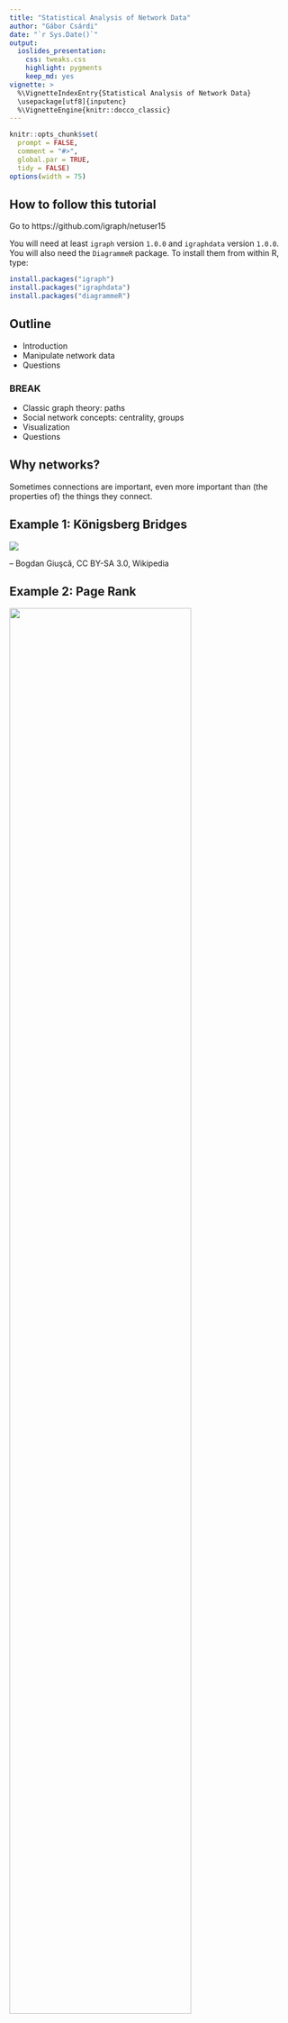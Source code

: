 ```yaml
---
title: "Statistical Analysis of Network Data"
author: "Gábor Csárdi"
date: "`r Sys.Date()`"
output:
  ioslides_presentation:
    css: tweaks.css
    highlight: pygments
    keep_md: yes
vignette: >
  %\VignetteIndexEntry{Statistical Analysis of Network Data}
  \usepackage[utf8]{inputenc}
  %\VignetteEngine{knitr::docco_classic}
---
```


```r
knitr::opts_chunk$set(
  prompt = FALSE,
  comment = "#>",
  global.par = TRUE,
  tidy = FALSE)
options(width = 75)
```

## How to follow this tutorial

Go to https://github.com/igraph/netuser15

You will need at least `igraph` version `1.0.0` and `igraphdata` version
`1.0.0`. You will also need the `DiagrammeR` package. To install them
from within R, type:

```r
install.packages("igraph")
install.packages("igraphdata")
install.packages("diagrammeR")
```



## Outline

* Introduction
* Manipulate network data
* Questions

### BREAK

* Classic graph theory: paths
* Social network concepts: centrality, groups
* Visualization
* Questions

##   Why networks?

Sometimes connections are important, even more important than
(the properties of) the things they connect.

## Example 1: Königsberg Bridges

![](images/Konigsberg_bridges.png)

-- Bogdan Giuşcă, CC BY-SA 3.0, Wikipedia

## Example 2: Page Rank

<img src="images/ILLUSTRATION3.PNG.png" width="80%">

http://computationalculture.net/article/what_is_in_pagerank

## Example 3: Matching Twitter to Facebook

![](images/twitter-facebook-branding2.png)

http://morganlinton.com/wp-content/uploads/2013/12/twitter-facebook-branding2.png

## Example 4: Detection of groups 

![](images/389px-Network_Community_Structure.svg.png)

https://en.wikipedia.org/wiki/Community_structure#/media/File:Network_Community_Structure.svg

<!-- ## Example 5: Detection of unusual activity -->

<!-- Detection of dense parts of the network, that were not dense before. -->

## About igraph

* Network analysis library, written mostly in C/C++.
* Interface to R and Python
* https://github.com/igraph
* http://igraph.org
* Mailing list, stack overflow help.

# Creating and manipulating networks in R/igraph.

## What is a network or graph?

```r
set.seed(42)
library(igraph)
library(igraphdata)
data(karate)
plot(karate, margin = 0)
```

## More formally:

* `V`: set of vertices
* `E`: subset of ordered or unordered pairs of vertices. Multiset, really.

## Creating toy networks with `make_graph`

```r
library(igraph)
```

```r
toy1 <- make_graph(~ A - B, B - C - D, D - E:F:A, A:B - G:H)
toy1
plot(toy1)
```

```r
toy2 <- make_graph(~ A -+ B, B -+ C -+ D +- A:B)
toy2
plot(toy2)
```

## Printout of a graph

```r
toy2
```

`IGRAPH` means this is a graph object. Next, comes a four letter
code:

* `U` or `D` for undirected or directed
* `N` if the graph is named, always use named graphs for real data sets.
* `W` if the graph is weighted (has a `weight` edge attribute).
* `B` if the graph is bipartite (has a `type` vertex attribute).

## Attributes

```r
make_ring(5)
```

* Some graphs have a name (`name` graph attribute), that comes after
the two dashes.
* Then the variuos attributes are listed. Attributes
are metadata that is attached to the vertices, edges, or the graph
itself.
* `(v/c)` means that `name` is a vertex attribute, and it is
character.
* `(e/.)` means an edge attribute, `(g/.)` means a graph attribute
* Attribute types: `c` for character, `n` for numeric, `l` for
logical and `x` (complex) for anything else.

igraph treats some attributes specially. Always start your non-special
attributes with an uppercase letter.

# Real network data

## Adjacency matrices

```r
A <- matrix(sample(0:1, 100, replace = TRUE), nrow = 10)
A
graph_from_adjacency_matrix(A)
```

## List of edges

```r
L <- matrix(sample(1:10, 20, replace = TRUE), ncol = 2)
L
graph_from_edgelist(L)
```

## Two tables, one for vertices, one for edges

```r
edges <- data.frame(
  stringsAsFactors = FALSE,
  from = c("BOS", "JFK", "LAX"),
  to   = c("JFK", "LAX", "JFK"),
  Carrier = c("United", "Jetblue", "Virgin America"),
  Departures = c(30, 60, 121)
)
vertices <- data.frame(
  stringsAsFactors = FALSE,
  name = c("BOS", "JFK", "LAX"),
  City = c("Boston, MA", "New York City, NY",
    "Los Angeles, CA")
)
```

```r
edges
vertices
```

```r
toy_air <- graph_from_data_frame(edges, vertices = vertices)
toy_air
```

The real US airports data set is in the `igraphdata` package:

```r
library(igraphdata)
data(USairports)
USairports
```

Converting it back to tables

```r
as_data_frame(toy_air, what = "edges")
as_data_frame(toy_air, what = "vertices")
```

Long data frames

```r
as_long_data_frame(toy_air)
```

Quickly look at the metadata, without conversion:

```r
V(USairports)[[1:5]]
E(USairports)[[1:5]]
```

## Weighted graphs

Numbers (usually real) assigned to edges. E.g. number of departures,
or number of passengers.

![](images/graph6.png)

http://web.cecs.pdx.edu/~sheard/course/Cs163/Doc/Graphs.html

## Multigraphs

They have multiple (directed) edges between the
same pair of vertices. A graph that has no multiple edges
and no loop edges is a simple graph.

![](images/Multi-pseudograph.png)

https://en.wikipedia.org/wiki/Multigraph

Multi-graphs are nasty. Always check if your graph is a multi-graph.

```r
is_simple(USairports)
sum(which_multiple(USairports))
sum(which_loop(USairports))
```

`simplify()` creates a simple graph from a multigraph, in a flexible
way: you can specify what it should do with the edge attributes.

```r
air <- simplify(USairports, edge.attr.comb =
  list(Departures = "sum", Seats = "sum", Passengers = "sum", "ignore"))
is_simple(air)
summary(air)
``` 

## Querying and manipulating networks: the `[` and `[[` operators

The `[` operator treats the graph as an adjacency matrix.

```
    BOS JFK ANC EWR ...
BOS   .   1   .   1
JFK   1   .   1   .
ANC   .   1   .   .
EWR   1   .   1   .
...
```

The `[[` operator treats the graph as an adjacency list.

```
BOS: JFK, LAX, EWR, MKE, PVD
JFK: BGR, BOS, SFO, BNA, BUF, SRQ, RIC RDU, MSP
LAX: DTW, MSY, LAS, FLL, STL,
...
```

## Queries

Does an edge exist?

```r
air["BOS", "JFK"]
air["BOS", "ANC"]
```

Convert the graph to an adjacency matrix, or just a part of it:

```r
air[c("BOS", "JFK", "ANC"), c("BOS", "JFK", "ANC")]
```

For weighted graphs, query the edge weight:

```r
E(air)$weight <- E(air)$Passengers
air["BOS", "JFK"]
```

All adjacenct vertices of a vertex:

```r
air[["BOS"]]
air[[, "BOS"]]
```

## Manipulation

Add an edge (and potentially set its weight):
```r
air["BOS", "ANC"] <- TRUE
air["BOS", "ANC"]
```

Remove an edge:
```r
air["BOS", "ANC"] <- FALSE
air["BOS", "ANC"]
```

Note that you can use all allowed indexing modes, e.g.
```r
g <- make_empty_graph(10)
g[-1, 1] <- TRUE
g
plot(g)
```

creates a star graph.

Add vertices to a graph:

```r
g <- make_ring(10) + 2
plot(g)
```

Add vertices with attributes:

```r
g <- make_(ring(10), with_vertex_(color = "grey")) +
  vertices(2, color = "red")
plot(g)
```

Add an edge

```r
g <- make_(star(10), with_edge_(color = "grey")) +
  edge(5, 6, color = "red")
plot(g)
```

Add a chain of edges

```r
g <- make_(empty_graph(5)) + path(1,2,3,4,5,1)
g2 <- make_(empty_graph(5)) + path(1:5, 1)
g
g2
```

## Exercise

Create the wheel graph.

```r
plot(make_star(11, center = 11, mode = "undirected") + path(1:10, 1))
```


## (A) solution

```r
make_star(11, center = 11, mode = "undirected") + path(1:10, 1)
```

## Vertex sequences

They are the key objects to manipulate graphs. Vertex sequences
can be created in various ways. Most frequently used ones:

|expression                 |result                            |
|:--------------------------|:---------------------------------|
|`V(air)`                   |All vertices.                     |
|`V(air)[1,2:5]`            |Vertices in these positions       |
|`V(air)[degree(air) < 2]`  |Vertices satisfying condition     |
|`V(air)[nei('BOS')]`       |Neighbors of a vertex             |
|`V(air)['BOS', 'JFK']`     |Select given vertices             |

## Edge sequences

The same for edges:

|expresssion                |result                                       |
|:--------------------------|:--------------------------------------------|
|`E(air)`                   |All edges.                                   |
|`E(air)[FL %--% CA]`       |Edges between two vertex sets                |
|`E(air)[FL %->% CA]`       |Edges between two vertex sets, directionally |
|`E(air, path = P)`         |Edges along a path                           |
|`E(air)[to('BOS')]`        |Incoming edges of a vertex                   |
|`E(air)[from('BOS')]`      |Outgoing edges of a vertex                   |

## Manipulate attributes via vertex and edge sequences

```r
FL <- V(air)[grepl("FL$", City)]
CA <- V(air)[grepl("CA$", City)]

V(air)$color <- "grey"
V(air)[FL]$color <- "blue"
V(air)[CA]$color <- "blue"

E(air)[FL %--% CA]
E(air)$color <- "grey"
E(air)[FL %--% CA]$color <- "red"
```

## Quick look at metadata

```r
V(air)[[1:5]]
E(air)[[1:5]]
```

# BREAK

## Paths


```r
set.seed(42)
g <- sample_gnp(12, 0.25)
l <- layout_nicely(g)
par(mar=c(0,0,0,0))
plot(g, margin = 0, layout = l)
```

## Paths

```r
pa <- V(g)[11, 2, 12, 8]
V(g)[pa]$color <- 'green'
E(g)$color <- 'grey'
E(g, path = pa)$color <- 'red'
E(g, path = pa)$width <- 3
par(mar=c(0,0,0,0))
plot(g, margin = 0, layout = l)
```

## Directed paths vs undireted paths

TODO

## Define a path in igraph

TODO

<div class="notes">
Simple graphs: list vertices
Multigraphs: need to list edges
</div>

## Define a path in igraph

```r
set.seed(42)
g <- sample_gnp(12, 0.25)

pa <- V(g)[11, 2, 12, 8]
V(g)[pa]$color <- 'green'
E(g)$color <- 'grey'
E(g, path = pa)$color <- 'red'
E(g, path = pa)$width <- 3
```

## Define a path in igraph

```r
par(mar=c(0,0,0,0))
plot(g, margin = 0, layout = layout_nicely)
```

## Shortest paths

```r
set.seed(42)
g <- sample_gnp(12, 0.25)
pa <- V(g)[11, 2, 12, 8]
V(g)[pa]$color <- 'green'
E(g)$color <- 'grey'
E(g, path = pa)$color <- 'red'
E(g, path = pa)$width <- 3
par(mar=c(0,0,0,0))
plot(g, margin = 0, layout = layout_nicely)
```

## Shortest paths

Length of the shortest path: distance.
How many planes to get from `PBI` to `BDL`?

```r
air <- delete_edge_attr(air, "weight")
distances(air, 'PBI', 'ANC')
```

## Shortest paths

```r
sp <- shortest_paths(air, 'PBI', 'ANC', output = "both")
sp
air[[ sp$epath[[1]] ]]
```

## Shortest paths

```r
all_shortest_paths(air, 'PBI', 'ANC')$res
```

## Weighted paths

```r
wair <- simplify(USairports, edge.attr.comb = 
   list(Departures = "sum", Seats = "sum", Passangers = "sum",
        Distance = "first", "ignore"))
E(wair)$weight <- E(wair)$Distance
```

## Weighted (shortest) paths

```r
distances(wair, c('BOS', 'JFK', 'PBI', 'AZO'), 
                    c('BOS', 'JFK', 'PBI', 'AZO'))
shortest_paths(wair, from = 'BOS', to = 'AZO')$vpath
all_shortest_paths(wair, from = 'BOS', to = 'AZO')$res
```

## Mean path length

```r
mean_distance(air)
air_dist_hist <- distance_table(air)
air_dist_hist
```

## Mean path length

```r
barplot(air_dist_hist$res, names.arg = seq_along(air_dist_hist$res))
```

## Components

TODO

```r

```

## Connected components

TODO

## Strongly connected components

TODO

## 

## Exercise

1. Extract the large (strongly) connected component from the
   airport graph. Hint: `components()`, `induced_subgraph()`.
   How many airports are not in this component?

1. In the large connected component, which airport is better
   connected, `LAX` or `BOS`? I.e. what is the mean number of
   plane changes that are required if traveling to a uniformly
   randomly picked airport?

## (A) solution

```r
largest_component <- function(graph) {
  comps <- components(graph, mode = "strong")
  gr <- groups(comps)
  sizes <- vapply(gr, length, 1L)
  induced_subgraph(graph, gr[[ which.max(sizes) ]])
}
sc_air <- largest_component(air)
```

## (A) solution

```r
table(distances(sc_air, "BOS"))
table(distances(sc_air, "LAX"))
```

## (A) solution

```r
mean(as.vector(distances(sc_air, "BOS")))
mean(as.vector(distances(sc_air, "LAX")))
```

## Centrality

Finding important vertices in the network (family of concepts)

```r
par(mar=c(0,0,0,0))
plot(make_star(11))
```

## Centrality

```r
data(kite)
par(mar=c(0,0,0,0))
plot(kite)
```

## Classic centrality measures: degree

```r
data(kite)
V(kite)$label.cex <- 2
V(kite)$color <- "white"
V(kite)$size <- 30
par(mar=c(0,0,0,0))
plot(kite)
```

-----

```r
d <- degree(kite)
plot(kite, vertex.size = 10 * d, vertex.label = paste0(V(kite)$name, ":", d))
```


## Classic centrality measures: closeness

1 / How many steps do you need to get there?

```r
cl <- closeness(kite)
```

---

```r
plot(kite, vertex.size = 500 * cl)
```

## Classic centrality measures: betweenness

How many shortest paths goes through me

```r
btw <- betweenness(kite)
btw
```
---

```r
plot(kite, vertex.size = 3 * btw)
```

## Eigenvector centrality

Typically for directed. Central vertex: it is cited by central vertices.

```r
ec <- eigen_centrality(kite)$vector
ec
cor(ec, d)
```
---
```r
plot(kite, vertex.size = 20 * ec)
```

## Page Rank

Fixes the practical problems with eigenvector centrality

```r
page_rank(kite)$vector
```

TODO Chutes and ladders example ???

## Clusters

Finding groups in networks. Dimensionality reduction. Community detection.

We want to find dense groups.

---

<img src="images/communities1.png" width="80%">

## Clusters by hand

```r
graph <- make_graph( ~ A-B-C-D-A, E-A:B:C:D, 
                       F-G-H-I-F, J-F:G:H:I,
                       K-L-M-N-K, O-K:L:M:N,
                       P-Q-R-S-P, T-P:Q:R:S,
                       B-F, E-J, C-I, L-T, O-T, M-S,
                       C-P, C-L, I-L, I-P)
flat_clustering <- make_clusters(
    graph,
    c(1,1,1,1,1,2,2,2,2,2,3,3,3,3,3,4,4,4,4,4))
```

---

```r
flat_clustering
```

---

```r
flat_clustering[[1]]
length(flat_clustering)
sizes(flat_clustering)
```

---

```r
induced_subgraph(graph, flat_clustering[[1]])
```

## Hierarchical community structure

Typically produced by top-down or bottom-up clustering algorithms.

The outcome can be represented as a *dendrogram*,
a tree-like diagram that illustrates the order in which the clusters
are merged (in the bottom-up case) or split (in the top-down case).

---

<img src="images/communities2.png" width="100%">

## Clustering quality measures

- External quality measures: require ground truth
- Internal quality measures: require assumption about *good*
clusters.

## External quality measures

Measure                       | Type       | Range      | igraph name
------------------------------|------------|------------|----------------
Rand index                    | similarity | 0 to 1     | `rand`
Adjusted Rand index           | similarity | -0.5 to 1  | `adjusted.rand`
Split-join distance           | distance   | 0 to 2n    | `split.join`
Variation of information      | distance   | 0 to log n | `vi` |
Normalized mutual information | similarity | 0 to 1     | `nmi`

## External quality measures

```r
data(karate)
karate
karate <- delete_edge_attr(karate, "weight")
```
---
```r
ground_truth <- make_clusters(karate, V(karate)$Faction)
length(ground_truth)
ground_truth
```

## Exercise (hard)

Write a naive clustering method that classifies vertices
into two groups, based on two center vertices. Put the two
centers in separate clusters, and other vertices in the
cluster whose center is closer to it.

```r
cluster_naive2 <- function(graph, center1, center2) {
  # ...
}
```

## Solution

```r
cluster_naive2 <- function(graph, center1, center2) {
  dist <- distances(graph, c(center1, center2))
  cl <- apply(dist, 2, which.min)
  make_clusters(graph, cl)
}
dist_memb <- cluster_naive2(karate, 'John A', 'Mr Hi')
dist_memb
```

## Rand index

Check if pairs of vertices are classified correctly

```r
rand_index <- compare(ground_truth, dist_memb, method = "rand")
rand_index
```

## Rand index

Random clusterings

```r
random_partition <- function(n, k = 2) { sample(k, n, replace = TRUE) }
total <- numeric(100)
for (i in seq_len(100)) {
  c1 <- random_partition(100)
  c2 <- random_partition(100)
  total[i] <- compare(c1, c2, method = "rand")
}
mean(total)
```

## Adjusted Rand index

```r
total <- numeric(100)
for (i in seq_len(100)) {
  c1 <- random_partition(100)
  c2 <- random_partition(100)
  total[i] <- compare(c1, c2, method = "adjusted.rand")
}
mean(total)
```

## Adjusted rand index

```r
compare(ground_truth, dist_memb, method = "adjusted.rand")
```

## Internal quality metrics: density

```r
edge_density(karate)
subgraph_density <- function(graph, vertices) {
  sg <- induced_subgraph(graph, vertices)
  edge_density(sg)
}
```

```r
subgraph_density(karate, ground_truth[[1]])
subgraph_density(karate, ground_truth[[2]])
```

## Internal quality metrics: modularity

Uses a null model

$$Q(G) = \frac{1}{2m} \sum_{i=1}^n \sum_{j=1}^n \left( A_{ij} - p_{ij} \right) \delta_{ij}$$

$A_{ij}$: Adjacency matrix

$\delta_{ij}$: $i$ and $j$ are in the same cluster

$p_{ij}$ expected value for an $(i,j)$ edge from the null model

## Modularity

Common null model: degree-sequence (configuration) model

$$Q(G) = \frac{1}{2m} \sum_{i=1}^n \sum_{j=1}^n \left( A_{ij} - \frac{k_i k_j}{2m} \right)
       \delta_{ij}$$

## Modularity in igraph

```r
modularity(ground_truth)
modularity(karate, membership(ground_truth))
```

Well behaving:

```r
modularity(karate, rep(1, gorder(karate)))
modularity(karate, seq_len(gorder(karate)))
```

## Heuristic algorithms

Edge-betweenness clustering

Exact modularity optimization

Greedy agglomerative algorithm to maximize modularity

## Edge-betweenness clustering

```r
dendrogram <- cluster_edge_betweenness(karate)
dendrogram
```
---
```r
membership(dendrogram)
```
---
```r
compare_all <- function(cl1, cl2) {
  methods <- eval(as.list(args(compare))$method)
  vapply(methods, compare, 1.0, comm1 = cl1, comm2 = cl2)
}
compare_all(dendrogram, ground_truth)
```
---
```r
cluster_memb <- cut_at(dendrogram, no = 2)
compare_all(cluster_memb, ground_truth)
clustering <- make_clusters(karate, membership = cluster_memb)
```

## Edge-betweenness clustering

```r
V(karate)[Faction == 1]$shape <- "circle"
V(karate)[Faction == 2]$shape <- "square"
plot(clustering, karate)
```
---
```r
plot_dendrogram(dendrogram, direction = "downwards")
```

## Exact modularity maximization

```r
optimal <- cluster_optimal(karate)
modularity(clustering)
modularity(optimal)
modularity(ground_truth)
```

## Heuristic modularity optimization

```r
dend_fast <- cluster_fast_greedy(karate)
compare_all(dend_fast, ground_truth)
```
---
```r
plot_dendrogram(dend_fast)
```

# Visualization

Good visualization is important for EDA.

Publication quality visualization is *not* a goal for us.

## Plotting parameters

Can be set globally:

```r
igraph_options(edge.color = "black")
data(karate)
plot(karate)
```
---
For a graph as an attribute:

```r
V(karate)$color <- "DarkOliveGreen"
V(karate)$label.color <- "white"
E(karate)$color <- "grey"
plot(karate)
```
---
As an argument to `plot()`:
```r
plot(karate, edge.color = "black", vertex.color = "#00B7FF", vertex.label.color = "black")
```

## igraph color palettes

Can be set as a graph attribute:
```r
karate$palette <- categorical_pal(length(clustering))
plot(karate, vertex.color = membership(clustering))
```

Others: `r_pal()`, `sequential_pal()`, `diverging_pal()`.

## Graphical parameters for vertices

TODO

## Graphical parameters for edges 

TODO

## Graphical parameters for the whole graph

TODO

## Layout algorithms

Layout lagorithm: place the vertices in a way, such that 
* edges have about the same length
* connected vertices are closer to each other
* edges are not crossing

This is really hard, often impossible!

## Force-directed algorithms

TODO

```r
```

## Slightly bigger networks

```r
data(UKfaculty)
UKfaculty
plot(UKfaculty, layout = layout_with_graphopt)
```

TODO

## Exporting and importing graphs

`read_graph()` and `write_graph()`.

File formats: TODO

---

Helpful packages: `rgexf`, `intergraph`, `DiagrammeR`, `networkD3`.

## How to export to D3

TODO

## How to export to Gephi

TODO

## A network viz tutorial 

Highly recommended:
https://github.com/kateto/R-Network-Visualization-Workshop

# Questions?

### Ask a question: http://igraph.org/r/#help
### Report a bug: http://igraph.org/r/#contribute

